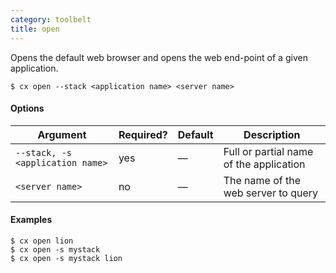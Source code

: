 ```yaml
---
category: toolbelt
title: open
---
```


Opens the default web browser and opens the web end-point of a given application.

```shell
$ cx open --stack <application name> <server name>
```

#### Options

| Argument | Required? | Default | Description |
|  ---  |  ---  |  ---  |  ---  |
| `--stack, -s <application name>` | yes | — | Full or partial name of the application |
| `<server name>` | no | — | The name of the web server to query |

#### Examples

```shell
$ cx open lion
$ cx open -s mystack
$ cx open -s mystack lion
```
